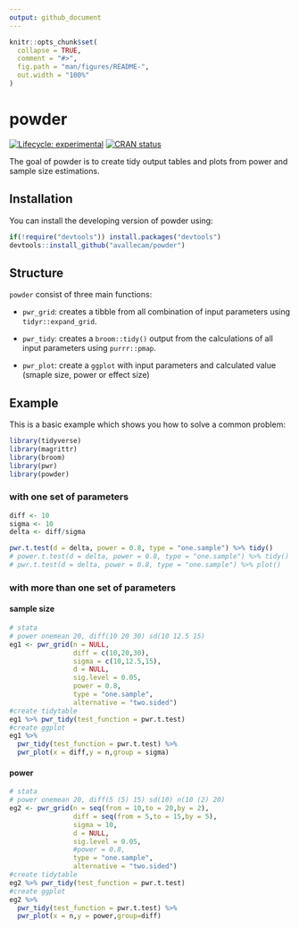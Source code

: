 ```yaml
---
output: github_document
---
```


<!-- README.md is generated from README.Rmd. Please edit that file -->

```r
knitr::opts_chunk$set(
  collapse = TRUE,
  comment = "#>",
  fig.path = "man/figures/README-",
  out.width = "100%"
)
```
# powder

<!-- badges: start -->
[![Lifecycle: experimental](https://img.shields.io/badge/lifecycle-experimental-orange.svg)](https://www.tidyverse.org/lifecycle/#experimental)
[![CRAN status](https://www.r-pkg.org/badges/version/powder)](https://cran.r-project.org/package=powder)
<!-- badges: end -->

The goal of powder is to create tidy output tables and plots from power and sample size estimations.

## Installation

You can install the developing version of powder using:

```r
if(!require("devtools")) install.packages("devtools")
devtools::install_github("avallecam/powder")
```

<!--

You can install the released version of powder from [CRAN](https://CRAN.R-project.org) with:

``` r
install.packages("powder")
```

-->

## Structure

`powder` consist of three main functions:

- `pwr_grid`: creates a tibble from all combination of input parameters using `tidyr::expand_grid`.

- `pwr_tidy`: creates a `broom::tidy()` output from the calculations of all input parameters using `purrr::pmap`.

- `pwr_plot`: create a `ggplot` with input parameters and calculated value (smaple size, power or effect size)

## Example

This is a basic example which shows you how to solve a common problem:

```r
library(tidyverse)
library(magrittr)
library(broom)
library(pwr)
library(powder)
```

### with one set of parameters

```r
diff <- 10
sigma <- 10
delta <- diff/sigma

pwr.t.test(d = delta, power = 0.8, type = "one.sample") %>% tidy()
# power.t.test(d = delta, power = 0.8, type = "one.sample") %>% tidy()
# pwr.t.test(d = delta, power = 0.8, type = "one.sample") %>% plot()
```

### with more than one set of parameters

#### sample size

```r
# stata
# power onemean 20, diff(10 20 30) sd(10 12.5 15)
eg1 <- pwr_grid(n = NULL,
                diff = c(10,20,30),
                sigma = c(10,12.5,15),
                d = NULL,
                sig.level = 0.05,
                power = 0.8,
                type = "one.sample",
                alternative = "two.sided")
#create tidytable
eg1 %>% pwr_tidy(test_function = pwr.t.test)
#create ggplot
eg1 %>%
  pwr_tidy(test_function = pwr.t.test) %>%
  pwr_plot(x = diff,y = n,group = sigma)
```

#### power

```r
# stata
# power onemean 20, diff(5 (5) 15) sd(10) n(10 (2) 20)
eg2 <- pwr_grid(n = seq(from = 10,to = 20,by = 2),
                diff = seq(from = 5,to = 15,by = 5),
                sigma = 10,
                d = NULL,
                sig.level = 0.05,
                #power = 0.8,
                type = "one.sample",
                alternative = "two.sided")
#create tidytable
eg2 %>% pwr_tidy(test_function = pwr.t.test)
#create ggplot
eg2 %>%
  pwr_tidy(test_function = pwr.t.test) %>%
  pwr_plot(x = n,y = power,group=diff)
```

